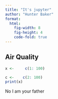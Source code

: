 ```yaml
---
title: "It's jupyter"
author: "Hunter Baker"
format: 
  html:
    fig-width: 8
    fig-height: 4
    code-fold: true
---
```


## Air Quality

```r
x <-     c(1: 100)

c <-    c(2: 100)
print(x)
```



No I am your father
